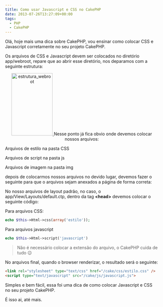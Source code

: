 ```yaml
---
title: Como usar Javascript e CSS no CakePHP
date: 2013-07-26T13:27:09+00:00
tags:
  - PHP
  - CakePHP
---
```


Olá, hoje mais uma dica sobre CakePHP, vou ensinar como colocar CSS e Javascript corretamente no seu projeto CakePHP.

Os arquivos de CSS e Javascript devem ser colocados no diretório app/webroot, repare que ao abrir esse diretório, nos deparamos com a seguinte estrutura:

<p style="text-align: center;">
  <a href="http://res.cloudinary.com/cezarcruz-com-br/image/upload/v1454457587/estrutura_webroot_aay6x5.png">
    <img
      class="size-full wp-image-117 aligncenter"
      alt="estrutura_webroot"
      src="http://res.cloudinary.com/cezarcruz-com-br/image/upload/v1454457587/estrutura_webroot_aay6x5.png"
      width="135"
      height="205"
    />
  </a>
  Nesse ponto já fica obvio onde devemos colocar nossos arquivos:
</p>

Arquivos de estilo na pasta CSS

Arquivos de script na pasta js

Arquivos de imagem na pasta img

depois de colocarmos nossos arquivos no devido lugar, devemos fazer o seguinte para que o arquivos sejam anexados a página de forma correta:

No nosso arquivos de layout padrão, no caso, o app/View/Layouts/default.ctp, dentro da tag **\<head>** devemos colocar o seguinte código:

Para arquivos CSS:

```php
echo $this->Html->css(array('estilo'));
```

Para arquivos javascript

```php
echo $this->Html->script('javascript')
```

> Não é necessário colocar a extensão do arquivo, o CakePHP cuida de tudo 😉

No arquivos final, quando o browser renderizar, o resultado será o seguinte:

```html
<link rel="stylesheet" type="text/css" href="/cake/css/estilo.css" />
<script type="text/javascript" src="/cake/js/javascript.js">
```

Simples e bem fácil, essa foi uma dica de como colocar Javascript e CSS no seu projeto CakePHP.

É isso ai, até mais.
